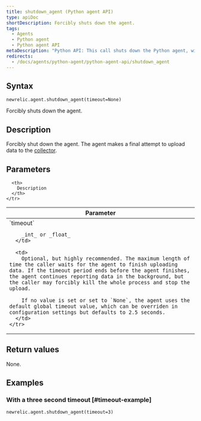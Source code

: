 ```yaml
---
title: shutdown_agent (Python agent API)
type: apiDoc
shortDescription: Forcibly shuts down the agent.
tags:
  - Agents
  - Python agent
  - Python agent API
metaDescription: "Python API: This call shuts down the Python agent, with an optional timeout value."
redirects:
  - /docs/agents/python-agent/python-agent-api/shutdown_agent
---
```


## Syntax

```
newrelic.agent.shutdown_agent(timeout=None)
```

Forcibly shuts down the agent.

## Description

Forcibly shut down the agent. The agent makes a final attempt to upload data to the [collector](/docs/accounts-partnerships/education/getting-started-new-relic/glossary#collector).

## Parameters

<table>
  <thead>
    <tr>
      <th width="25%">
        Parameter
      </th>

      <th>
        Description
      </th>
    </tr>
  </thead>

  <tbody>
    <tr>
      <td>
        `timeout`

        _int_ or _float_
      </td>

      <td>
        Optional, but highly recommended. The maximum length of time the caller waits for the agent to finish uploading data. If the timeout period ends before the agent finishes, the agent continues reporting data in the background, but the caller may forcibly kill the whole process and stop the upload.

        If no value is set or set to `None`, the agent uses the default global timeout value, which can be overriden in configuration settings but defaults to 2.5 seconds.
      </td>
    </tr>
  </tbody>
</table>

## Return values

None.

## Examples

### With a three second timeout [#timeout-example]

```
newrelic.agent.shutdown_agent(timeout=3)
```
